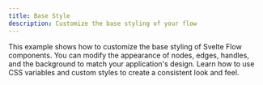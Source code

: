 ```yaml
---
title: Base Style
description: Customize the base styling of your flow
---
```


This example shows how to customize the base styling of Svelte Flow components. You can modify the appearance of nodes, edges, handles, and the background to match your application's design. Learn how to use CSS variables and custom styles to create a consistent look and feel.

<RemoteCodeViewer route="examples/styling/base-style" framework="svelte" />
